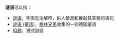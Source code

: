 '''谜语'''可以指：

* [[谜语|谜语]]，字面无法解释，供人猜测和推敲其答案的语句
* [[谜语_(童话)|谜语 (童话)]]，[[格林兄弟|格林兄弟]]收集的一则德国童话
* [[IQ題|IQ題]]，港式謎語

{{消歧义|cat=二字作品消歧義}}